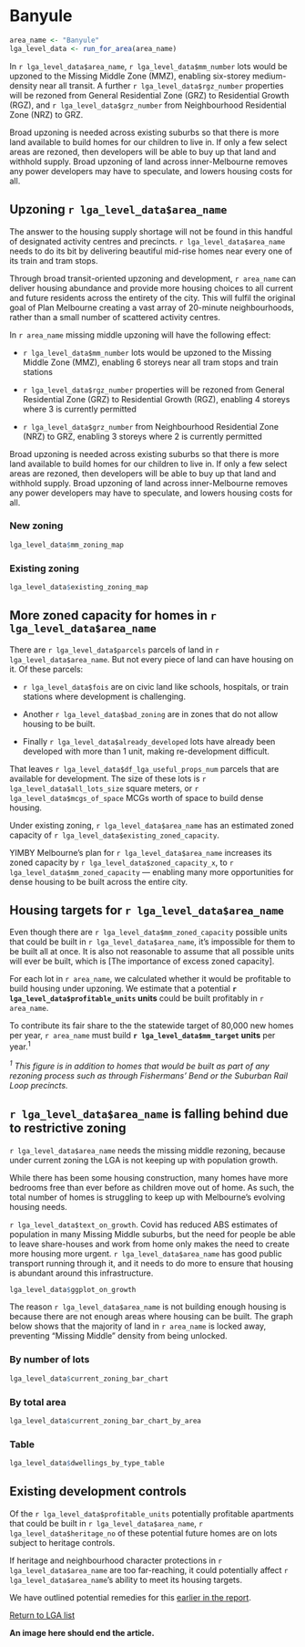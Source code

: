 # Banyule

```r
area_name <- "Banyule"
lga_level_data <- run_for_area(area_name)

```

In `r lga_level_data$area_name`, `r lga_level_data$mm_number` lots would be upzoned to the Missing Middle Zone (MMZ), enabling six-storey medium-density near all transit. A further `r lga_level_data$rgz_number` properties will be rezoned from General Residential Zone (GRZ) to Residential Growth (RGZ), and `r lga_level_data$grz_number` from Neighbourhood Residential Zone (NRZ) to GRZ. 

Broad upzoning is needed across existing suburbs so that there is more land available to build homes for our children to live in. If only a few select areas are rezoned, then developers will be able to buy up that land and withhold supply. Broad upzoning of land across inner-Melbourne removes any power developers may have to speculate, and lowers housing costs for all.

## Upzoning `r lga_level_data$area_name`  {.tabset}

The answer to the housing supply shortage will not be found in this handful of designated activity centres and precincts. `r lga_level_data$area_name` needs to do its bit by delivering beautiful mid-rise homes near every one of its train and tram stops. 

Through broad transit-oriented upzoning and development, `r area_name` can deliver housing abundance and provide more housing choices to all current and future residents across the entirety of the city. This will fulfil the original goal of Plan Melbourne creating a vast array of 20-minute neighbourhoods, rather than a small number of scattered activity centres.

In `r area_name` missing middle upzoning will have the following effect:

* `r lga_level_data$mm_number` lots would be upzoned to the Missing Middle Zone (MMZ), enabling 6 storeys near all tram stops and train stations

*  `r lga_level_data$rgz_number` properties will be rezoned from General Residential Zone (GRZ) to Residential Growth (RGZ), enabling 4 storeys where 3 is currently permitted

*  `r lga_level_data$grz_number` from Neighbourhood Residential Zone (NRZ) to GRZ, enabling 3 storeys where 2 is currently permitted

Broad upzoning is needed across existing suburbs so that there is more land available to build homes for our children to live in. If only a few select areas are rezoned, then developers will be able to buy up that land and withhold supply. Broad upzoning of land across inner-Melbourne removes any power developers may have to speculate, and lowers housing costs for all.


### New zoning

```r
lga_level_data$mm_zoning_map 
```


### Existing zoning

```r
lga_level_data$existing_zoning_map

```

## More zoned capacity for homes in `r lga_level_data$area_name`  


There are `r lga_level_data$parcels` parcels of land in `r lga_level_data$area_name`. But not every piece of land can have housing on it. Of these parcels: 

* `r lga_level_data$fois` are on civic land like schools, hospitals, or train stations where development is challenging. 

* Another `r lga_level_data$bad_zoning` are in zones that do not allow housing to be built. 

* Finally `r lga_level_data$already_developed` lots have already been developed with more than 1 unit, making re-development difficult. 

That leaves `r lga_level_data$df_lga_useful_props_num` parcels that are available for development. The size of these lots is `r lga_level_data$all_lots_size` square meters, or `r lga_level_data$mcgs_of_space` MCGs worth of space to build dense housing. 

Under existing zoning, `r lga_level_data$area_name` has an estimated zoned capacity of `r lga_level_data$existing_zoned_capacity`. 

YIMBY Melbourne's plan for `r lga_level_data$area_name` increases its zoned capacity by `r lga_level_data$zoned_capacity_x`, to `r lga_level_data$mm_zoned_capacity` — enabling many more opportunities for dense housing to be built across the entire city.


## Housing targets for `r lga_level_data$area_name`  

Even though there are `r lga_level_data$mm_zoned_capacity` possible units that could be built in `r lga_level_data$area_name`, it's impossible for them to be built all at once. It is also not reasonable to assume that all possible units will ever be built, which is [The importance of excess zoned capacity]. 

For each lot in `r area_name`, we calculated whether it would be profitable to build housing under upzoning. We estimate that a potential __`r lga_level_data$profitable_units` units__ could be built profitably in `r area_name`. 

To contribute its fair share to the the statewide target of 80,000 new homes per year, `r area_name` must build  **`r lga_level_data$mm_target` units** per year.^1^ 

*^1^ This figure is in addition to homes that would be built as part of any rezoning process such as through Fishermans' Bend or the Suburban Rail Loop precincts.*


## `r lga_level_data$area_name` is falling behind due to restrictive zoning {.tabset}

`r lga_level_data$area_name` needs the missing middle rezoning, because under current zoning the LGA is not keeping up with population growth. 

While there has been some housing construction, many homes have more bedrooms free than ever before as children move out of home. As such, the total number of homes is struggling to keep up with Melbourne's evolving housing needs. 

`r lga_level_data$text_on_growth`. Covid has reduced ABS estimates of population in many Missing Middle suburbs, but the need for people be able to leave share-houses and work from home only makes the need to create more housing more urgent. `r lga_level_data$area_name` has good public transport running through it, and it needs to do more to ensure that housing is abundant around this infrastructure. 

```r
lga_level_data$ggplot_on_growth
```

The reason `r lga_level_data$area_name` is not building enough housing is because there are not enough areas where housing can be built. The graph below shows that the majority of land in `r area_name` is locked away, preventing "Missing Middle" density from being unlocked.

### By number of lots

```r

lga_level_data$current_zoning_bar_chart

```

### By total area

```r
lga_level_data$current_zoning_bar_chart_by_area

```

### Table
```r

lga_level_data$dwellings_by_type_table
```

## Existing development controls 



Of the `r lga_level_data$profitable_units` potentially profitable apartments that could be built in `r lga_level_data$area_name`, `r lga_level_data$heritage_no` of these potential future homes are on lots subject to heritage controls. 

If heritage and neighbourhood character protections in `r lga_level_data$area_name` are too far-reaching, it could potentially affect `r lga_level_data$area_name`'s ability to meet its housing targets. 

We have outlined potential remedies for this [earlier in the report](#report-link).

[Return to LGA list](#report-link)

**An image here should end the article.**